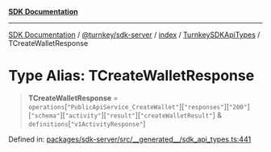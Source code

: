 [**SDK Documentation**](../../../../../../README.mdx)

***

[SDK Documentation](../../../../../../packages.mdx) / [@turnkey/sdk-server](../../../../README.mdx) / [index](../../../README.mdx) / [TurnkeySDKApiTypes](../README.mdx) / TCreateWalletResponse

# Type Alias: TCreateWalletResponse

> **TCreateWalletResponse** = `operations`\[`"PublicApiService_CreateWallet"`\]\[`"responses"`\]\[`"200"`\]\[`"schema"`\]\[`"activity"`\]\[`"result"`\]\[`"createWalletResult"`\] & `definitions`\[`"v1ActivityResponse"`\]

Defined in: [packages/sdk-server/src/\_\_generated\_\_/sdk\_api\_types.ts:441](https://github.com/tkhq/sdk/blob/fd49bfe86475c8603b3eb385aa101efa36fa32fc/packages/sdk-server/src/__generated__/sdk_api_types.ts#L441)
